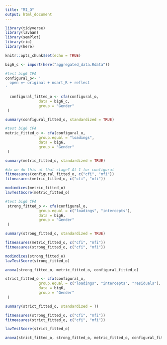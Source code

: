 ```yaml
---
title: "MI_O"
output: html_document
---
```


```r

library(tidyverse)
library(lavaan)
library(semPlot)
library(rio)
library(here)

knitr::opts_chunk$set(echo = TRUE)
```

```r

big6_c <- import(here("aggregated_data.Rdata"))
```

```r
#test big6 CFA
configural_o<- '
  open =~ original + noart_R + reflect
'
  
  configural_fitted_o <- cfa(configural_o,
               data = big6_c,
               group = "Gender"
 )

summary(configural_fitted_o, standardized = TRUE)
```

```r
#test big6 CFA
metric_fitted_o <- cfa(configural_o,
               group.equal = "loadings",
               data = big6,
               group = "Gender"
 )

summary(metric_fitted_o, standardized = TRUE)

#do we do this at that stage? At 1 for configural
fitmeasures(configural_fitted_o, c("cfi", "mfi"))
fitmeasures(metric_fitted_o, c("cfi", "mfi"))

modindices(metric_fitted_o)
lavTestScore(metric_fitted_o)


```

```r
#test big6 CFA
 strong_fitted_o <- cfa(configural_o,
               group.equal = c("loadings", "intercepts"),
               data = big6,
               group = "Gender"
 )

summary(strong_fitted_o, standardized = TRUE)

fitmeasures(metric_fitted_o, c("cfi", "mfi"))
fitmeasures(strong_fitted_o, c("cfi", "mfi"))

modindices(strong_fitted_o)
lavTestScore(strong_fitted_o)

anova(strong_fitted_o, metric_fitted_o, configural_fitted_o)

```

```r
strict_fitted_o <- cfa(configural_o,
               group.equal = c("loadings", "intercepts", "residuals"),
               data = big6,
               group = "Gender"
 )

summary(strict_fitted_o, standardized = T)

fitmeasures(strong_fitted_o, c("cfi", "mfi"))
fitmeasures(strict_fitted_o, c("cfi", "mfi"))

lavTestScore(strict_fitted_o)

anova(strict_fitted_o, strong_fitted_o, metric_fitted_o, configural_fitted_o)
```